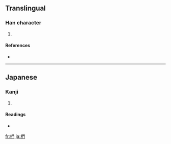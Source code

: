 ==Translingual==

===Han character===
{{Han char|rn=75|rad=木|as=08|sn=12|four=|canj=木日弓 (DAN)}}

# {{defn|Han|sort=木08}}

====References====
* {{Han ref|kx=0537.131|dkj=15064|dj=0924.170|hdz=21240.031|uh=691A|ud=26906}}

----

==Japanese==

===Kanji===
{{ja-kanji|grade=|rs=木08}}

# {{defn|Japanese}}

====Readings====
* {{ja-readings|on=|kun=[[くぬぎ]] (kunugi)}}

[[fr:椚]]
[[ja:椚]]